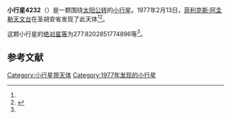 {{Infobox planet
| bgcolour = #FFFFC0
| name = 4232 Aparicio
| symbol = 
| image = 
| caption = 
| discovery = yes
| discovery_ref = 
| discoverer = [[菲利克斯·阿圭勒天文台|菲利克斯·阿圭勒天文台]]
| discovery_site = [[圣胡安省|圣胡安省]] 
| discovered = 1977年2月13日
| designations = yes
| mp_name = 
| named_after = 
| alt_names = 1977 CD/ 1978 SH2 / 1986 SZ
| mp_category = [[主带内小行星|主带内小行星]]
| orbit_ref = <ref name="a">[http://ssd.jpl.nasa.gov/sbdb.cgi?sstr=4232 4232 Aparicio] {{Wayback|url=http://ssd.jpl.nasa.gov/sbdb.cgi?sstr=4232 |date=20210813033534 }}，小行星數據庫瀏覽器（JPL Small-Body Database Browser）－[[美国国家航空航天局|美国国家航空航天局]]喷气推进实验室</ref>
| epoch = 2456400.5 (2013年4月18日更新)
| aphelion = {{convert|2.097463367640743|AU|km|3|abbr=on|lk=out}}
| perihelion = {{convert|1.774957768052387|AU|km|3|abbr=on}}
| semimajor = {{convert|1.936210567846565|AU|km|3|abbr=on}}
| eccentricity = 0.083282677
| period = 984.0729771 [[日|日]]<br />2.69[[儒略年|儒略年]]
| avg_speed = 
| inclination = 21.7008678412849
| asc_node = 182.5597814140178
| mean_anomaly = 
| arg_peri = 277.8202851774896
| satellites = 
| physical_characteristics = yes
| dimensions = 
| mass = 
| density = 
| surface_grav = 
| escape_velocity = 
| sidereal_day = 
| axial_tilt = 
| pole_ecliptic_lat = 
| pole_ecliptic_lon = 
| albedo = 
| temperatures= 
| temp_name1 = 
| mean_temp_1 = 
| max_temp_1 = 
| temp_name2 = 
| max_temp_2 = 
| spectral_type = 
| abs_magnitude = 277.8202851774896
}}

'''小行星4232'''（{{lang-en|4232 Aparicio}}）是一颗围绕[[太阳|太阳]][[公转|公转]]的[[小行星|小行星]]。1977年2月13日，[[菲利克斯·阿圭勒天文台|菲利克斯·阿圭勒天文台]]在圣胡安省发现了此天体<ref name="a" /><ref>{{cite news|title=小行星列表|url=http://cfa-www.harvard.edu/iau/lists/NumberedMPs.txt|accessdate=2013-07-08|newspaper=哈佛大学|archive-date=2008-05-17|archive-url=https://web.archive.org/web/20080517010638/http://cfa-www.harvard.edu/iau/lists/NumberedMPs.txt|dead-url=no}}</ref>。

这颗小行星的[[绝对星等|绝对星等]]为277.8202851774896等<ref name="a" />。

==参考文献==
{{reflist}}
{{Minor Planet Number|[[小行星4231|小行星4231]]|[[小行星4233|小行星4233]]}}

{{小天体}}

[[Category:小行星带天体|Category:小行星带天体]]
[[Category:1977年发现的小行星|Category:1977年发现的小行星]]

{{asteroid-stub}}